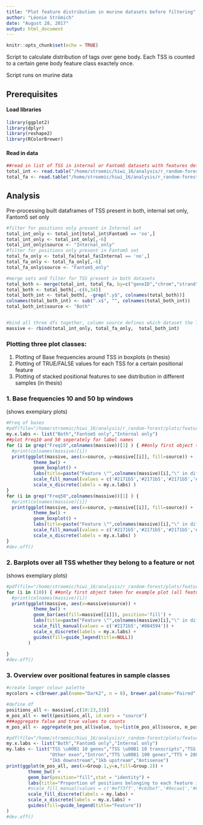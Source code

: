 ```yaml
---
title: "Plot feature distribution in murine datasets before filtering"
author: "Léonie Strömich"
date: "August 28, 2017"
output: html_document
---
```


```r
knitr::opts_chunk$set(echo = TRUE)
```

Script to calculate distribution of tags over gene body. Each TSS is counted to a certain gene body feature class exactely once. 

Script runs on murine data

## Prerequisites
#### Load libraries

```r
library(ggplot2)
library(dplyr)
library(reshape2)
library(RColorBrewer)
```

#### Read in data 

```r
##read in list of TSS in internal or Fantom5 datasets with features defined
total_int <- read.table("/home/stroemic/hiwi_16/analysis/r_random-forest/features_internal_data_mm9.csv", sep=",", header = TRUE)
total_fa <- read.table("/home/stroemic/hiwi_16/analysis/r_random-forest/features_fantom5_data_mm9.csv", sep=",", header = TRUE)


```

## Analysis

Pre-processing
built dataframes of TSS present in both, internal set only, Fantom5 set only
```r
#filter for positions only present in Internal set
total_int_only <- total_int[total_int$Fantom5 == 'no',]
total_int_only <- total_int_only[,-6]
total_int_only$source <- "Internal_only"
#filter for positions only present in Fantom5 set
total_fa_only <- total_fa[total_fa$Internal == 'no',]
total_fa_only <- total_fa_only[,-6]
total_fa_only$source <- "Fantom5_only"

#merge sets and filter for TSS present in both datasets
total_both <- merge(total_int, total_fa, by=c("geneID","chrom","strand", "start", "end") )
total_both <- total_both[,-c(6,34)]
total_both_int <- total_both[, -grep(".y$", colnames(total_both))]
colnames(total_both_int) <- sub(".x$", "", colnames(total_both_int))
total_both_int$source <- "Both"


#bind all three dfs together, column source defines which dataset the TSS is one
massive <- rbind(total_int_only, total_fa_only,  total_both_int)

```


### Plotting three plot classes:

1. Plotting of Base frequencies around TSS in boxplots (n thesis)
2. Plotting of TRUE/FALSE values for each TSS for a certain positional feature
3. Plotting of stacked positional features to see distribution in different samples (in thesis)

### 1. Base frequencies 10 and 50 bp windows
(shows exemplary plots)
```r
#Freq of bases
#pdf(file="/home/stroemic/hiwi_16/analysis/r_random-forest/plots/features_Freq_bases.pdf")
my.x.labs <- list("Both","Fantom5 only","Internal only")
##plot Freq10 and 50 seperately for label names
for (i in grep("Freq10",colnames(massive))[1] ) { ##only first object taken for example plot
  #print(colnames(massive)[i])
  print(ggplot(massive, aes(x=source, y=massive[[i]], fill=source)) + 
          theme_bw() +
          geom_boxplot() + 
          labs(title=paste("Feature \"",colnames(massive)[i],"\" in different datasets", sep = ""), x ="", y =paste("Counts of base ",tail(strsplit(colnames(massive)[i],"")[[1]], n=1)," in 10bp window",sep="") ) +
          scale_fill_manual(values = c('#2171b5','#2171b5','#2171b5','#2171b5'), guide=FALSE) +
          scale_x_discrete(labels = my.x.labs) )
}
for (i in grep("Freq50",colnames(massive))[1] ) {
  #print(colnames(massive)[i])
  print(ggplot(massive, aes(x=source, y=massive[[i]], fill=source)) + 
          theme_bw() +
          geom_boxplot() + 
          labs(title=paste("Feature \"",colnames(massive)[i],"\" in different datasets", sep = ""), x ="", y =paste("Counts of base ",tail(strsplit(colnames(massive)[i],"")[[1]], n=1)," in 50bp window",sep="")) +
          scale_fill_manual(values = c('#2171b5','#2171b5','#2171b5','#2171b5'), guide=FALSE) +
          scale_x_discrete(labels = my.x.labs) )
}
#dev.off()
```
### 2. Barplots over all TSS whether they belong to a feature or not
(shows exemplary plots)
```r
#pdf(file="/home/stroemic/hiwi_16/analysis/r_random-forest/plots/features_absolut_positions.pdf")
for (i in (10)) { ##only first object taken for example plot (all features: set to 10:23 == colnumbers) 
  #print(colnames(massive)[i])
  print(ggplot(massive, aes(x=massive$source)) + 
          theme_bw() +
          geom_bar(aes(fill=massive[[i]]), position='fill') +
          labs(title=paste("Feature \"",colnames(massive)[i],"\" in different datasets", sep = ""), x ="", y =colnames(massive)[i] ) +
          scale_fill_manual(values = c('#2171b5','#084594')) +
          scale_x_discrete(labels = my.x.labs) +
          guides(fill=guide_legend(title=NULL))
        )
  
}
#dev.off()

```
### 3. Overview over positional features in sample classes

```r
#create longer colour palette
mycolors = c(brewer.pal(name="Dark2", n = 8), brewer.pal(name="Paired", n = 6))

#define df
positions_all <- massive[,c(10:23,33)]
m_pos_all <- melt(positions_all, id.vars = "source")
###aggregate false and true values to counts
m_pos_all <- aggregate(m_pos_all$value, by=list(m_pos_all$source, m_pos_all$variable), FUN=sum )

#pdf(file="/home/stroemic/hiwi_16/analysis/r_random-forest/plots/features_absolute_positions_counts_proportions.pdf")
my.x.labs <- list("Both","Fantom5 only","Internal only")
my.labs <- list("TSS \u00B1 10 genes","TSS \u00B1 10 transcripts","TSS \u00B1 100 genes","TSS \u00B1 100 transcripts","First exon",
                "Other exon","Intron","TTS \u00B1 100 genes","TTS + 200 genes", "TTS \u00B1 100 transcripts","TTS + 200 transcripts",
                "1kb downstream","1kb upstream","Antisense")
print(ggplot(m_pos_all, aes(x=Group.1,y=x,fill=Group.2)) + 
        theme_bw() +
        geom_bar(position="fill",stat = "identity") +
        labs(title="Proportion of positions belonging to each feature in different datasets", x ="", y ="Proportion") +
        #scale_fill_manual(values = c('#eff3ff','#c6dbef','#9ecae1','#6baed6','#3182bd','#08519c')) +
        scale_fill_discrete(labels = my.labs) +
        scale_x_discrete(labels = my.x.labs) +
        guides(fill=guide_legend(title="Feature"))
)
#dev.off()

```



